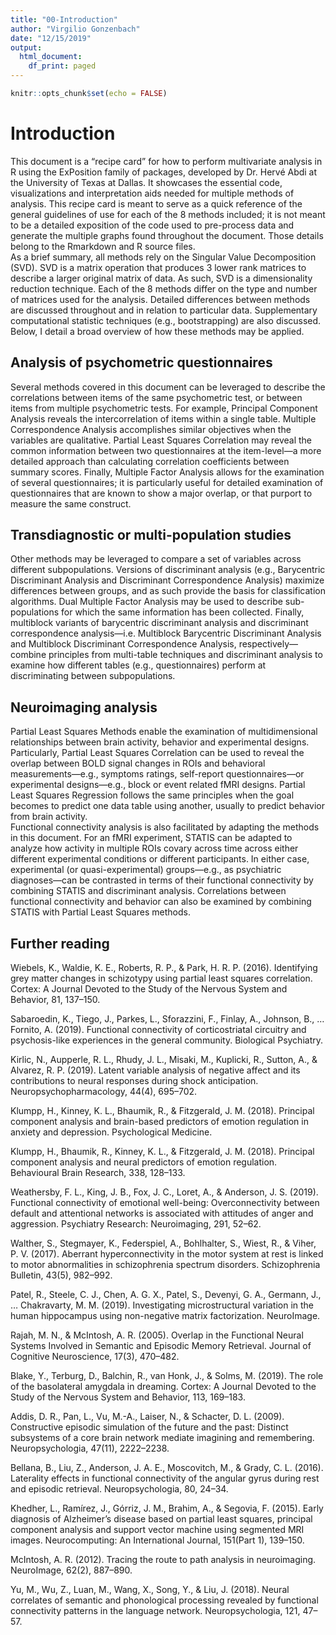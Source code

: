 ```yaml
---
title: "00-Introduction"
author: "Virgilio Gonzenbach"
date: "12/15/2019"
output:
  html_document:
    df_print: paged
---
```


```r
knitr::opts_chunk$set(echo = FALSE)
```

# Introduction

This document is a "recipe card" for how to perform multivariate analysis in R using the ExPosition family of packages, developed by Dr. Hervé Abdi at the University of Texas at Dallas. It showcases the essential code, visualizations and interpretation aids needed for multiple methods of analysis. This recipe card is meant to serve as a quick reference of the general guidelines of use for each of the 8 methods included; it is not meant to be a detailed exposition of the code used to pre-process data and generate the multiple graphs found throughout the document. Those details belong to the Rmarkdown and R source files.  
\indent As a brief summary, all methods rely on the Singular Value Decomposition (SVD). SVD is a matrix operation that produces 3 lower rank matrices to describe a larger original matrix of data. As such, SVD is a dimensionality reduction technique. Each of the 8 methods differ on the type and number of matrices used for the analysis. Detailed differences between methods are discussed throughout and in relation to particular data. Supplementary computational statistic techniques (e.g., bootstrapping) are also discussed. 
 Below, I detail a broad overview of how these methods may be applied. 
  
## Analysis of psychometric questionnaires
Several methods covered in this document can be leveraged to describe the correlations between items of the same psychometric test, or between items from multiple psychometric tests. For example, Principal Component Analysis reveals the intercorrelation of items within a single table. Multiple Correspondence Analysis accomplishes similar objectives when the variables are qualitative. Partial Least Squares Correlation may reveal the common information between two questionnaires at the item-level—a more detailed approach than calculating correlation coefficients between summary scores. Finally, Multiple Factor Analysis allows for the examination of several questionnaires; it is particularly useful for detailed examination of questionnaires that are known to show a major overlap, or that purport to measure the same construct. 

## Transdiagnostic or multi-population studies
Other methods may be leveraged to compare a set of variables across different subpopulations. Versions of discriminant analysis (e.g., Barycentric Discriminant Analysis and Discriminant Correspondence Analysis) maximize differences between groups, and as such provide the basis for classification algorithms. Dual Multiple Factor Analysis may be used to describe sub-populations for which the same information has been collected. Finally, multiblock variants of barycentric discriminant analysis and discriminant correspondence analysis—i.e. Multiblock Barycentric Discriminant Analysis and Multiblock Discriminant Correspondence Analysis, respectively—combine principles from multi-table techniques and discriminant analysis to examine how different tables (e.g., questionnaires) perform at discriminating between subpopulations.

## Neuroimaging analysis
Partial Least Squares Methods enable the examination of multidimensional relationships between brain activity, behavior and experimental designs. Particularly, Partial Least Squares Correlation can be used to reveal the overlap between BOLD signal changes in ROIs and behavioral measurements—e.g., symptoms ratings, self-report questionnaires—or experimental designs—e.g., block or event related fMRI designs. Partial Least Squares Regression follows the same principles when the goal becomes to predict one data table using another, usually to predict behavior from brain activity.  
\indent Functional connectivity analysis is also facilitated by adapting the methods in this document. For an fMRI experiment, STATIS can be adapted to analyze how activity in multiple ROIs covary across time across either different experimental conditions or different participants. In either case, experimental (or quasi-experimental) groups—e.g., as psychiatric diagnoses—can be contrasted in terms of their functional connectivity by combining STATIS and discriminant analysis. Correlations between functional connectivity and behavior can also be examined by combining STATIS with Partial Least Squares methods.

## Further reading
Wiebels, K., Waldie, K. E., Roberts, R. P., & Park, H. R. P. (2016). Identifying grey matter changes in schizotypy using partial least squares correlation. Cortex: A Journal Devoted to the Study of the Nervous System and Behavior, 81, 137–150.

Sabaroedin, K., Tiego, J., Parkes, L., Sforazzini, F., Finlay, A., Johnson, B., … Fornito, A. (2019). Functional connectivity of corticostriatal circuitry and psychosis-like experiences in the general community. Biological Psychiatry.

Kirlic, N., Aupperle, R. L., Rhudy, J. L., Misaki, M., Kuplicki, R., Sutton, A., & Alvarez, R. P. (2019). Latent variable analysis of negative affect and its contributions to neural responses during shock anticipation. Neuropsychopharmacology, 44(4), 695–702.

Klumpp, H., Kinney, K. L., Bhaumik, R., & Fitzgerald, J. M. (2018). Principal component analysis and brain-based predictors of emotion regulation in anxiety and depression. Psychological Medicine.

Klumpp, H., Bhaumik, R., Kinney, K. L., & Fitzgerald, J. M. (2018). Principal component analysis and neural predictors of emotion regulation. Behavioural Brain Research, 338, 128–133.

Weathersby, F. L., King, J. B., Fox, J. C., Loret, A., & Anderson, J. S. (2019). Functional connectivity of emotional well-being: Overconnectivity between default and attentional networks is associated with attitudes of anger and aggression. Psychiatry Research: Neuroimaging, 291, 52–62.

Walther, S., Stegmayer, K., Federspiel, A., Bohlhalter, S., Wiest, R., & Viher, P. V. (2017). Aberrant hyperconnectivity in the motor system at rest is linked to motor abnormalities in schizophrenia spectrum disorders. Schizophrenia Bulletin, 43(5), 982–992.

Patel, R., Steele, C. J., Chen, A. G. X., Patel, S., Devenyi, G. A., Germann, J., … Chakravarty, M. M. (2019). Investigating microstructural variation in the human hippocampus using non-negative matrix factorization. NeuroImage.

Rajah, M. N., & McIntosh, A. R. (2005). Overlap in the Functional Neural Systems Involved in Semantic and Episodic Memory Retrieval. Journal of Cognitive Neuroscience, 17(3), 470–482.

Blake, Y., Terburg, D., Balchin, R., van Honk, J., & Solms, M. (2019). The role of the basolateral amygdala in dreaming. Cortex: A Journal Devoted to the Study of the Nervous System and Behavior, 113, 169–183.

Addis, D. R., Pan, L., Vu, M.-A., Laiser, N., & Schacter, D. L. (2009). Constructive episodic simulation of the future and the past: Distinct subsystems of a core brain network mediate imagining and remembering. Neuropsychologia, 47(11), 2222–2238.

Bellana, B., Liu, Z., Anderson, J. A. E., Moscovitch, M., & Grady, C. L. (2016). Laterality effects in functional connectivity of the angular gyrus during rest and episodic retrieval. Neuropsychologia, 80, 24–34.

Khedher, L., Ramírez, J., Górriz, J. M., Brahim, A., & Segovia, F. (2015). Early diagnosis of Alzheimer’s disease based on partial least squares, principal component analysis and support vector machine using segmented MRI images. Neurocomputing: An International Journal, 151(Part 1), 139–150.

McIntosh, A. R. (2012). Tracing the route to path analysis in neuroimaging. NeuroImage, 62(2), 887–890.

Yu, M., Wu, Z., Luan, M., Wang, X., Song, Y., & Liu, J. (2018). Neural correlates of semantic and phonological processing revealed by functional connectivity patterns in the language network. Neuropsychologia, 121, 47–57.














  
  
